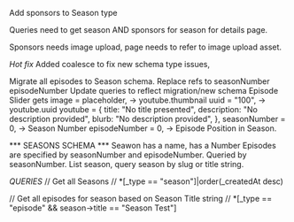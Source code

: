 Add sponsors to Season type

Queries need to get season AND sponsors for season for  details page.

Sponsors needs image upload, page needs to refer to image upload asset.

 *Hot fix* Added coalesce to fix new schema type issues, 

Migrate all episodes to Season schema.
Replace refs to seasonNumber episodeNumber
Update queries to reflect migration/new schema
Episode Slider gets 
  image = placeholder, -> youtube.thumbnail
  uuid = "100", -> youtube.uuid
  youtube = {
    title: "No title presented",
    description: "No description provided",
    blurb: "No description provided",
  },
  seasonNumber = 0,  -> Season Number
  episodeNumber = 0, -> Episode Position in Season.

  *** SEASONS SCHEMA ***
  Seawon has a name, has a Number
  Episodes are specified by seasonNumber and episodeNumber.
  Queried by seasonNumber.
List season, query season by slug or title string.


*QUERIES*
// Get all Seasons
// *[_type == "season"]|order(_createdAt desc)


// Get all episodes for season based on Season Title string
// *[_type == "episode" && season->title == "Season Test"]